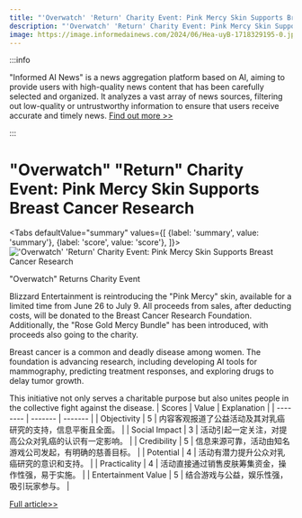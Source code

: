 ```yaml
---
title: "'Overwatch' 'Return' Charity Event: Pink Mercy Skin Supports Breast Cancer Research"
description: "'Overwatch' 'Return' Charity Event: Pink Mercy Skin Supports Breast Cancer Research"
image: https://image.informedainews.com/2024/06/Hea-uyB-1718329195-0.jpg
---
```



:::info

"Informed AI News" is a news aggregation platform based on AI, aiming to provide users with high-quality news content that has been carefully selected and organized. It analyzes a vast array of news sources, filtering out low-quality or untrustworthy information to ensure that users receive accurate and timely news.  [Find out more >>](/)

:::

# "Overwatch" "Return" Charity Event: Pink Mercy Skin Supports Breast Cancer Research


<Tabs
	defaultValue="summary"
	values={[
	{label: 'summary', value: 'summary'},
	{label: 'score', value: 'score'},
]}>
<TabItem value="summary">
<img
  src="https://image.informedainews.com/2024/06/Hea-uyB-1718329195-0.jpg"
  alt="'Overwatch' 'Return' Charity Event: Pink Mercy Skin Supports Breast Cancer Research"
/>



"Overwatch" Returns Charity Event

Blizzard Entertainment is reintroducing the "Pink Mercy" skin, available for a limited time from June 26 to July 9. All proceeds from sales, after deducting costs, will be donated to the Breast Cancer Research Foundation. Additionally, the "Rose Gold Mercy Bundle" has been introduced, with proceeds also going to the charity.

Breast cancer is a common and deadly disease among women. The foundation is advancing research, including developing AI tools for mammography, predicting treatment responses, and exploring drugs to delay tumor growth.

This initiative not only serves a charitable purpose but also unites people in the collective fight against the disease.
</TabItem>
<TabItem value="score">
	| Scores     | Value   | Explanation |
	| -------- | ------- | ------- |
	| Objectivity  | 5    | 内容客观报道了公益活动及其对乳癌研究的支持，信息平衡且全面。    |
	| Social Impact | 3     | 活动引起一定关注，对提高公众对乳癌的认识有一定影响。    |
	| Credibility    | 5    | 信息来源可靠，活动由知名游戏公司发起，有明确的慈善目标。    |
	| Potential    | 4    | 活动有潜力提升公众对乳癌研究的意识和支持。    |
	| Practicality    | 4    | 活动直接通过销售皮肤筹集资金，操作性强，易于实施。    |
	| Entertainment Value    | 5    | 结合游戏与公益，娱乐性强，吸引玩家参与。    |
</TabItem>
</Tabs>

[Full article>>](https://www.gcores.com/articles/183452)

